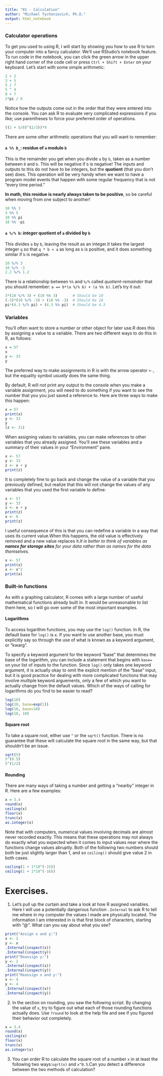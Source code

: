 ---
title: "01 - Calculation"
author: "Michael Tychonievich, Ph.D."
output: html_notebook
---

### Calculator operations

To get you used to using R, I will start by showing you how to use R to turn your computer into a fancy calculator. We'll use RStudio's notebook feature. To run code in the notebook, you can click the green arrow in the upper right hand corner of the code cell or press `Ctrl + Shift + Enter` on your keyboard. Let's start with some simple arithmetic:

```{r}
2 + 2
3 + 5
5 / 7
5 ^ 4
9 + 7
2*pi / 6
```

Notice how the outputs come out in the order that they were entered into the console. You can ask R to evaluate very complicated expressions if you like; use parentheses to force your preferred order of operations.

```{r}
((2 + 5/8)^(2/3))*9
```

There are some other arithmetic operations that you will want to remember:

#### `a %% b_`: residue of `a` modulo `b`

This is the remainder you get when you divide `a` by `b`, taken as a number between `0` and `b`. This will be negative if `b` is negative!  The inputs and outputs to this do not have to be integers, but the **quotient** (that you don't see) does.  This operation will be very handy when we want to have a program model events that happen with some regular frequency that is not "every time period."

**In math, this residue is nearly always taken to be positive**, so be careful when moving from one subject to another!

```{r}
10 %% 3
3 %% 5
10 %% pi
10 %% -pi
```

#### `a %/% b`: *integer* quotient of `a` divided by `b`

This divides `a` by `b`, leaving the result as an integer.It takes the largest integer `q` so that `q * b < a` as long as `b` is positive, and it does something similar if `b` is negative.

```{r}
10 %/% 3
10 %/% -3
2.2 %/% 1.2
```

There is a relationship between `%%` and `%/%` called *quotient-remainder* that you should remember: `a == b*(a %/% b) + (a %% b)`. Let's try it out:

```{r}
3*(10 %/% 3) + (10 %% 3)       # Should be 10
(-3)*(10 %/% -3) + (10 %% -3)  # Should be 10
pi*(4.3 %/% pi) + (4.3 %% pi)  # Should be 4.3
```


### Variables

You'll often want to store a number or other object for later use.R does this by assigning a value to a variable. There are two different ways to do this in R, as follows:

```{r}
x = 57
x
y <- 33
y
```

The preferred way to make assignments in R is with the arrow operator `<-`, but the equality symbol *usually* does the same thing.

By default, R will not print any output to the console when you make a variable assignment, you will need to do something if you want to see the number that you you just saved a reference to.  Here are three ways to make this happen:

```{r}
x = 57
print(x)
y <- 33
y
(z <- 31)
```

When assigning values to variables, you can make references to other variables that you already assigned. You'll see these variables and a summary of their values in your "Environment" pane.

```{r}
x <- 57
y <- 33
z <- x + y
print(z)

```

It is completely fine to go back and change the value of a variable that you previously defined, but realize that this will not change the values of any variables that you used the first variable to define:

```{r}
x <- 57
y <- 33
z <- x + y
print(z)
x <- 0
print(z)

```

I useful consequence of this is that you can redefine a variable in a way that uses its current value.When this happens, the old value is effectively removed and a new value replaces it.*It is better to think of variables as __names for storage sites__ for your data rather than as names for the data themselves*.

```{r}
x <- 57
print(x)
x <- x^2
print(x)

```

### Built-in functions

As with a graphing calculator, R comes with a large number of useful mathematical functions already built in. It would be unreasonable to list them here, so I will go over some of the most important examples.

#### Logarithms

To access logarithm functions, you may use the `log()` function. In R, the default base for `log()` is `e`. If you want to use another base, you must explicitly say so through the use of what is known as a keyword argument, or "kwarg".

To specify a keyword argument for the keyword "base" that determines the base of the logarithm, you can include a statement that begins with `base=` on your list of inputs to the function. Since `log()` only takes one keyword argument, it is actually okay to omit the explicit mention of the "base" input, but it is good practice for dealing with more complicated functions that may involve multiple keyword arguements, only a few of which you want to actually change from the default values. Which of the ways of calling for logarithms do you find to be easier to read?

```{r}
log(10)
log(10, base=exp(1))
log(10, base=10)
log(10, 10)

```

#### Square root

To take a square root, either use `^` or the `sqrt()` function. There is no guarantee that these will calculate the square root in the same way, but that shouldn't be an issue.

```{r}
sqrt(5)
5^(0.5)
5^(1/2)

```

#### Rounding

There are many ways of taking a number and getting a "nearby" integer in R. Here are a few examples:

```{r}
x = 3.4
round(x)
ceiling(x)
floor(x)
trunc(x)
as.integer(x)
```

Note that with computers, numerical values involving decimals are almost never recorded exactly. This means that these operations may not always do exactly what you expected when it comes to input values near where the functions change values abruptly. Both of the following two numbers should both be just slightly larger than 1, and so `ceiling()` should give value 2 in both cases.

```{r}
ceiling(1 + 1*10^(-15))
ceiling(1 + 1*10^(-16))
```
# Exercises.

1.  Let's pull up the curtain and take a look at how R assigned variables.  Here I will use a potentially dangerous function `.Internal` to ask R to tell me where in my computer the values I made are physically located. The information I am interested in is that first block of characters, starting with "@".  What can you say about what you see?

```{r}
print("Assign x and y:")
x <- 2
y <- x
.Internal(inspect(x))
.Internal(inspect(y))
print("Reassign y:")
y <- 2
.Internal(inspect(x))
.Internal(inspect(y))
print("Reassign x and y:")
x <- 4
y <- 4
.Internal(inspect(x))
.Internal(inspect(y))
```

2.  In the section on rounding, you saw the following script.  By changing the value of `x`, try to figure out what each of those rounding functions actually does. Use `?round` to look at the help file and see if you figured their behavior out completely.

```{r}
x = 3.4
round(x)
ceiling(x)
floor(x)
trunc(x)
as.integer(x)
```

3.  You can order R to calculate the square root of a number `x` in at least the following two ways:`sqrt(x)` and `x^0.5`.Can you detect a difference between the two methods of calculation?
